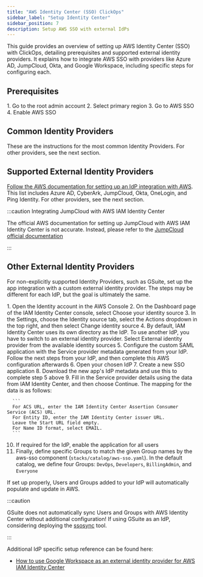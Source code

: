 ```yaml
---
title: "AWS Identity Center (SSO) ClickOps"
sidebar_label: "Setup Identity Center"
sidebar_position: 7
description: Setup AWS SSO with external IdPs
---
```


<Intro>
This guide provides an overview of setting up AWS Identity Center (SSO) with ClickOps, detailing prerequisites and supported external identity providers. It explains how to integrate AWS SSO with providers like Azure AD, JumpCloud, Okta, and Google Workspace, including specific steps for configuring each.
</Intro>

## Prerequisites

<Steps>
  1. Go to the root admin account
  2. Select primary region
  3. Go to AWS SSO
  4. Enable AWS SSO
</Steps>


## Common Identity Providers

These are the instructions for the most common Identity Providers. For other providers, see the next section.

<DocCardList/>


## Supported External Identity Providers

[Follow the AWS documentation for setting up an IdP integration with AWS](https://docs.aws.amazon.com/singlesignon/latest/userguide/supported-idps.html). This list includes Azure AD, CyberArk, JumpCloud, Okta, OneLogin, and Ping Identity. For other providers, see the next
section.

:::caution Integrating JumpCloud with AWS IAM Identity Center

The official AWS documentation for setting up JumpCloud with AWS IAM Identity Center is not accurate. Instead, please
refer to the [JumpCloud official documentation](https://jumpcloud.com/support/integrate-with-aws-iam-identity-center)

:::

## Other External Identity Providers

For non-explicitly supported Identity Providers, such as GSuite, set up the app integration with a custom external
identity provider. The steps may be different for each IdP, but the goal is ultimately the same.

<Steps>
  1. Open the Identity account in the AWS Console
  2. On the Dashboard page of the IAM Identity Center console, select Choose your identity source
  3. In the Settings, choose the Identity source tab, select the Actions dropdown in the top right, and then select Change
    identity source
  4. By default, IAM Identity Center uses its own directory as the IdP. To use another IdP, you have to switch to an
    external identity provider. Select External identity provider from the available identity sources
  5. Configure the custom SAML application with the Service provider metadata generated from your IdP. Follow the next
    steps from your IdP, and then complete this AWS configuration afterwards
  6. Open your chosen IdP
  7. Create a new SSO application
  8. Download the new app's IdP metadata and use this to complete step 5 above
  9. Fill in the Service provider details using the data from IAM Identity Center, and then choose Continue. The mapping
    for the data is as follows:

      ```
      For ACS URL, enter the IAM Identity Center Assertion Consumer Service (ACS) URL.
      For Entity ID, enter the IAM Identity Center issuer URL.
      Leave the Start URL field empty.
      For Name ID format, select EMAIL.
      ```

  10. If required for the IdP, enable the application for all users
  11. Finally, define specific Groups to match the given Group names by the aws-sso component
      (`stacks/catalog/aws-sso.yaml`). In the default catalog, we define four Groups: `DevOps`, `Developers`,
      `BillingAdmin`, and `Everyone`
</Steps>

If set up properly, Users and Groups added to your IdP will automatically populate and update in AWS.

:::caution

GSuite does not automatically sync Users and Groups with AWS Identity Center without additional configuration! If using
GSuite as an IdP, considering deploying the [ssosync](https://github.com/awslabs/ssosync) tool.

:::

Additional IdP specific setup reference can be found here:

- [How to use Google Workspace as an external identity provider for AWS IAM Identity Center](https://aws.amazon.com/blogs/security/how-to-use-g-suite-as-external-identity-provider-aws-sso/)
